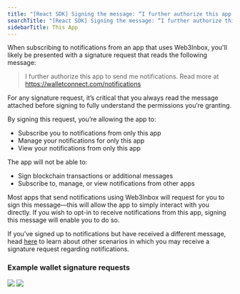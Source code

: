 ```yaml
---
title: "[React SDK] Signing the message: “I further authorize this app to send me notifications”"
searchTitle: "[React SDK] Signing the message: “I further authorize this app to send me notifications”"
sidebarTitle: This App
---
```


When subscribing to notifications from an app that uses Web3Inbox, you'll likely be presented with a signature request that reads the following message:

> I further authorize this app to send me notifications. Read more at https://walletconnect.com/notifications

For any signature request, it’s critical that you always read the message attached before signing to fully understand the permissions you’re granting.

By signing this request, you’re allowing the app to:

- Subscribe you to notifications from only this app
- Manage your notifications for only this app
- View your notifications from only this app

The app will not be able to:

- Sign blockchain transactions or additional messages
- Subscribe to, manage, or view notifications from other apps

Most apps that send notifications using Web3Inbox will request for you to sign this message&mdash;this will allow the app to simply interact with you directly. If you wish to opt-in to receive notifications from this app, signing this message will enable you to do so.

If you’ve signed up to notifications but have received a different message, head [here](all-apps) to learn about other scenarios in which you may receive a signature request regarding notifications.

### Example wallet signature requests

<div style={{ display: "grid", gridTemplateColumns: "1fr 1fr", gridGap: 16 }}>
  <Frame>
    <img src="/images/assets/web3inbox/authorization-signatures/this-app/sign-this-message.jpg" />
  </Frame>
  <Frame>
    <img src="/images/assets/web3inbox/authorization-signatures/this-app/message.jpg" />
  </Frame>
</div>
